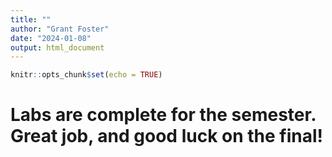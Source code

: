 ```yaml
---
title: ""
author: "Grant Foster"
date: "2024-01-08"
output: html_document
---
```



```r
knitr::opts_chunk$set(echo = TRUE)
```

# Labs are complete for the semester. Great job, and good luck on the final!